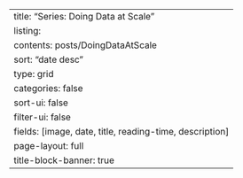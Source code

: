 ---
title: "Series: Doing Data at Scale"
listing:
  contents: posts/DoingDataAtScale
  sort: "date desc"
  type: grid
  categories: false
  sort-ui: false
  filter-ui: false
  fields: [image, date, title, reading-time, description]
page-layout: full
title-block-banner: true
---
